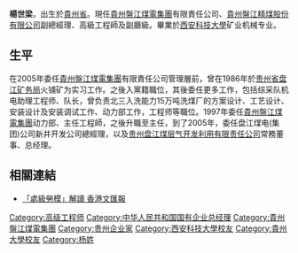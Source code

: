 {{unreferenced|time=2011-09-08T16:24:50+00:00}}
'''楊世梁'''，出生於[[貴州省|貴州省]]。現任[[貴州盤江煤電集團|貴州盤江煤電集團]]有限責任公司、[[貴州盤江精煤股份有限公司|貴州盤江精煤股份有限公司]]副總經理、高級工程師及副廳級。畢業於[[西安科技大學|西安科技大學]]矿业机械专业。

==生平==
在2005年委任[[貴州盤江煤電集團|貴州盤江煤電集團]]有限責任公司管理層前，曾在1986年於[[贵州省盘江矿务局|贵州省盘江矿务局]]火铺矿为实习工作。之後入黨籍職位，其後委任更多工作，包括综采队机电助理工程师、队长，曾负责北三入洗能力15万吨洗煤厂的方案设计、工艺设计、安装设计及安装调试工作、动力部工作，工程师等職位。1997年委任[[貴州盤江煤電集團|貴州盤江煤電集團]]动力部、主任工程師，之後升職至主任，到了2005年，委任盘江煤电(集团)公司新井开发公司總經理，以及[[贵州盘江煤层气开发利用有限责任公司|贵州盘江煤层气开发利用有限责任公司]]常務董事、总经理。

==相關連結==
*[http://paper.wenweipo.com/2011/07/15/zt1107150025.htm 「處級勞模」解讀 香港文匯報] {{Wayback|url=http://paper.wenweipo.com/2011/07/15/zt1107150025.htm |date=20160304055631 }}

{{DEFAULTSORT:Y}}
[[Category:高级工程师|Category:高级工程师]]
[[Category:中华人民共和国国有企业总经理|Category:中华人民共和国国有企业总经理]]
[[Category:貴州盤江煤電集團|Category:貴州盤江煤電集團]]
[[Category:贵州企业家|Category:贵州企业家]]
[[Category:西安科技大學校友|Category:西安科技大學校友]]
[[Category:貴州大學校友|Category:貴州大學校友]]
[[Category:杨姓|Category:杨姓]]